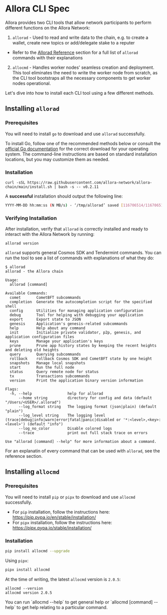 
# Allora CLI Spec

Allora provides two CLI tools that allow network participants to perform different functions on the Allora Network:

1. `allorad` -  Used to read and write data to the chain, e.g. to create a wallet, create new topics or add/delegate stake to a reputer

  - Refer to the [Allorad Reference](/devs/reference/allorad) section for a full list of `allorad` commands with their explanations

2. `allocmd` - Handles worker nodes' seamless creation and deployment. This tool eliminates the need to write the worker node from scratch, as the CLI tool bootstraps all the necessary components to get worker nodes operational.

Let's dive into how to install each CLI tool using a few different methods.

## Installing `allorad`

### Prerequisites

You will need to install `go` to download and use `allorad` successfully.

To install Go, follow one of the recommended methods below or consult the [official Go documentation](https://go.dev/doc/install) for the correct download for your operating system. The command-line instructions are based on standard installation locations, but you may customize them as needed.

### Installation

```Text bash
curl -sSL https://raw.githubusercontent.com/allora-network/allora-chain/main/install.sh | bash -s -- v0.2.11

```

A **successful** installation should output the following line:

```bash
YYYY-MM-DD hh:mm:ss (N MB/s) - ‘/tmp/allorad’ saved [116706514/116706514]
```

### Verifying Installation

After installation, verify that `allorad` is correctly installed and ready to interact with the Allora Network by running:

```
allorad version
```

`allorad` supports general Cosmos SDK and Tendermint commands. You can run the tool to see a list of commands with explanations of what they do:

```text
$ allorad
allorad - the Allora chain

Usage:
  allorad [command]

Available Commands:
  comet       CometBFT subcommands
  completion  Generate the autocompletion script for the specified shell
  config      Utilities for managing application configuration
  debug       Tool for helping with debugging your application
  export      Export state to JSON
  genesis     Application's genesis-related subcommands
  help        Help about any command
  init        Initialize private validator, p2p, genesis, and application configuration files
  keys        Manage your application's keys
  prune       Prune app history states by keeping the recent heights and deleting old heights
  query       Querying subcommands
  rollback    rollback Cosmos SDK and CometBFT state by one height
  snapshots   Manage local snapshots
  start       Run the full node
  status      Query remote node for status
  tx          Transactions subcommands
  version     Print the application binary version information

Flags:
  -h, --help                help for allorad
      --home string         directory for config and data (default "/Users/<USER>/.allorad")
      --log_format string   The logging format (json|plain) (default "plain")
      --log_level string    The logging level (trace|debug|info|warn|error|fatal|panic|disabled or '*:<level>,<key>:<level>') (default "info")
      --log_no_color        Disable colored logs
      --trace               print out full stack trace on errors

Use "allorad [command] --help" for more information about a command.
```

For an explanatin of every command that can be used with `allorad`, see the reference section.

## Installing `allocmd`

### Prerequisites

You will need to install `pip` or `pipx` to download and use `allocmd` successfully.

- For `pip` installation, follow the instructions here: https://pip.pypa.io/en/stable/installation/
- For `pipx` installation, follow the instructions here: https://pipx.pypa.io/stable/installation/

### Installation

```bash
pip install allocmd --upgrade
```

Using `pipx`:

```bash
pipx install allocmd
```

At the time of writing, the latest `allocmd` version is `2.0.5`:
```shell
allocmd --version
allocmd version 2.0.5
```

<Callout>
You can run `allocmd --help` to get general help or `allocmd [command] --help` to get help relating to a particular command.
</Callout>